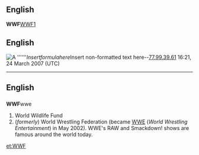 == English ==
'''WWF'''''[[]]''[[#English|WWF]][http://]
== English ==
[[Image:Example.jpg|thumb|A '''''']]<math>Insert formula here</math><nowiki>Insert non-formatted text here</nowiki>--[[User:77.99.39.61|77.99.39.61]] 16:21, 24 March 2007 (UTC)
----
==English==
==={{initialism}}===
'''WWF'''wwe


#World Wildlife Fund
#(''formerly'') World Wrestling Federation (became [[WWE]] (''World Wrestling Entertainment'') in May 2002). WWE's RAW and Smackdown! shows are famous around the world today.
[[et:WWF]]